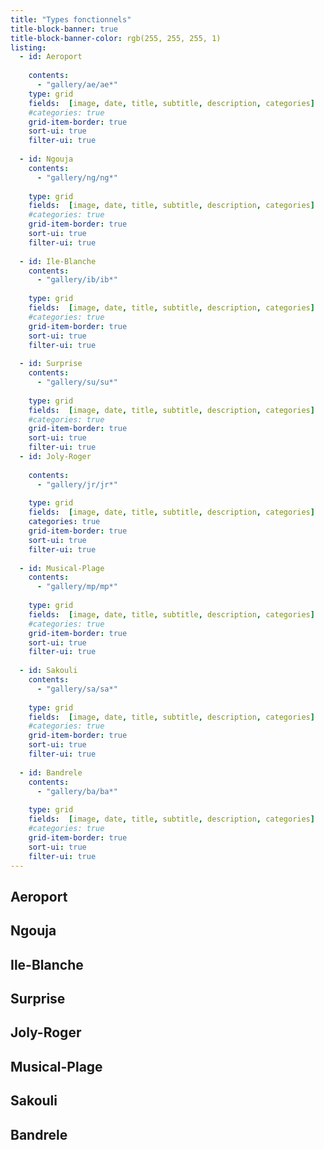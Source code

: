 ```yaml
---
title: "Types fonctionnels"
title-block-banner: true
title-block-banner-color: rgb(255, 255, 255, 1)
listing:
  - id: Aeroport
  
    contents: 
      - "gallery/ae/ae*"
    type: grid
    fields:  [image, date, title, subtitle, description, categories]
    #categories: true
    grid-item-border: true
    sort-ui: true
    filter-ui: true
    
  - id: Ngouja
    contents: 
      - "gallery/ng/ng*"
      
    type: grid
    fields:  [image, date, title, subtitle, description, categories]
    #categories: true
    grid-item-border: true
    sort-ui: true
    filter-ui: true
  
  - id: Ile-Blanche
    contents: 
      - "gallery/ib/ib*"
      
    type: grid
    fields:  [image, date, title, subtitle, description, categories]
    #categories: true
    grid-item-border: true
    sort-ui: true
    filter-ui: true
    
  - id: Surprise
    contents: 
      - "gallery/su/su*"
      
    type: grid
    fields:  [image, date, title, subtitle, description, categories]
    #categories: true
    grid-item-border: true
    sort-ui: true
    filter-ui: true
  - id: Joly-Roger
  
    contents: 
      - "gallery/jr/jr*"
     
    type: grid
    fields:  [image, date, title, subtitle, description, categories]
    categories: true
    grid-item-border: true
    sort-ui: true
    filter-ui: true
    
  - id: Musical-Plage
    contents: 
      - "gallery/mp/mp*"
      
    type: grid
    fields:  [image, date, title, subtitle, description, categories]
    #categories: true
    grid-item-border: true
    sort-ui: true
    filter-ui: true
  
  - id: Sakouli
    contents: 
      - "gallery/sa/sa*"
      
    type: grid
    fields:  [image, date, title, subtitle, description, categories]
    #categories: true
    grid-item-border: true
    sort-ui: true
    filter-ui: true
    
  - id: Bandrele
    contents: 
      - "gallery/ba/ba*"
      
    type: grid
    fields:  [image, date, title, subtitle, description, categories]
    #categories: true
    grid-item-border: true
    sort-ui: true
    filter-ui: true
---
```




## Aeroport
:::{#Aeroport}
:::

## Ngouja

:::{#Ngouja}
:::

## Ile-Blanche
:::{#Ile-Blanche}
:::

## Surprise
:::{#Surprise}
:::

## Joly-Roger
:::{#Joly-Roger}
:::

## Musical-Plage
:::{#Musical-Plage}
:::

## Sakouli
:::{#Sakouli}
:::

## Bandrele
:::{#Bandrele}
:::


